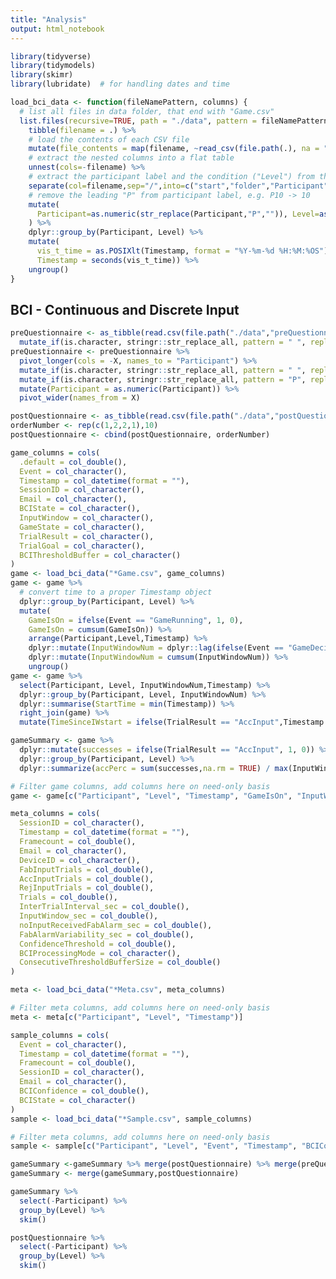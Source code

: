 ```yaml
---
title: "Analysis"
output: html_notebook
---
```


```r
library(tidyverse)
library(tidymodels)
library(skimr)
library(lubridate)  # for handling dates and time
```
```r
load_bci_data <- function(fileNamePattern, columns) {
  # list all files in data folder, that end with "Game.csv"
  list.files(recursive=TRUE, path = "./data", pattern = fileNamePattern, full.names = T) %>%
    tibble(filename = .) %>%
    # load the contents of each CSV file
    mutate(file_contents = map(filename, ~read_csv(file.path(.), na = "NULL", col_types = columns))) %>%
    # extract the nested columns into a flat table
    unnest(cols=-filename) %>%
    # extract the participant label and the condition ("Level") from the file path
    separate(col=filename,sep="/",into=c("start","folder","Participant","Level","filename")) %>%
    # remove the leading "P" from participant label, e.g. P10 -> 10
    mutate(
      Participant=as.numeric(str_replace(Participant,"P","")), Level=as.factor(Level),
    ) %>%
    dplyr::group_by(Participant, Level) %>%
    mutate(
      vis_t_time = as.POSIXlt(Timestamp, format = "%Y-%m-%d %H:%M:%OS"),
      Timestamp = seconds(vis_t_time)) %>%
    ungroup()
}
```

## BCI - Continuous and Discrete Input

```r
preQuestionnaire <- as_tibble(read.csv(file.path("./data","preQuestionnaire.csv"),stringsAsFactors=FALSE)) %>%
  mutate_if(is.character, stringr::str_replace_all, pattern = " ", replacement = "_")
preQuestionnaire <- preQuestionnaire %>%
  pivot_longer(cols = -X, names_to = "Participant") %>%
  mutate_if(is.character, stringr::str_replace_all, pattern = " ", replacement = "_") %>%
  mutate_if(is.character, stringr::str_replace_all, pattern = "P", replacement = "") %>%
  mutate(Participant = as.numeric(Participant)) %>%
  pivot_wider(names_from = X)

```

```r
postQuestionnaire <- as_tibble(read.csv(file.path("./data","postQuestionnaire.csv")))
orderNumber <- rep(c(1,2,2,1),10)
postQuestionnaire <- cbind(postQuestionnaire, orderNumber)
```

```r
game_columns = cols(
  .default = col_double(),
  Event = col_character(),
  Timestamp = col_datetime(format = ""),
  SessionID = col_character(),
  Email = col_character(),
  BCIState = col_character(),
  InputWindow = col_character(),
  GameState = col_character(),
  TrialResult = col_character(),
  TrialGoal = col_character(),
  BCIThresholdBuffer = col_character()
)
game <- load_bci_data("*Game.csv", game_columns)
game <- game %>%
  # convert time to a proper Timestamp object
  dplyr::group_by(Participant, Level) %>%
  mutate(
    GameIsOn = ifelse(Event == "GameRunning", 1, 0),
    GameIsOn = cumsum(GameIsOn)) %>%
    arrange(Participant,Level,Timestamp) %>%
    dplyr::mutate(InputWindowNum = dplyr::lag(ifelse(Event == "GameDecision", 1, 0),default=0)) %>%
    dplyr::mutate(InputWindowNum = cumsum(InputWindowNum)) %>%
    ungroup()
game <- game %>%
  select(Participant, Level, InputWindowNum,Timestamp) %>%
  dplyr::group_by(Participant, Level, InputWindowNum) %>%
  dplyr::summarise(StartTime = min(Timestamp)) %>%
  right_join(game) %>%
  mutate(TimeSinceIWstart = ifelse(TrialResult == "AccInput",Timestamp - StartTime,NA))

gameSummary <- game %>%
  dplyr::mutate(successes = ifelse(TrialResult == "AccInput", 1, 0)) %>%
  dplyr::group_by(Participant, Level) %>%
  dplyr::summarize(accPerc = sum(successes,na.rm = TRUE) / max(InputWindowNum), activateDelay = mean(TimeSinceIWstart,na.rm = TRUE))

# Filter game columns, add columns here on need-only basis
game <- game[c("Participant", "Level", "Timestamp", "GameIsOn", "InputWindowNum", "BCIConfidence")]
```

```r
meta_columns = cols(
  SessionID = col_character(),
  Timestamp = col_datetime(format = ""),
  Framecount = col_double(),
  Email = col_character(),
  DeviceID = col_character(),
  FabInputTrials = col_double(),
  AccInputTrials = col_double(),
  RejInputTrials = col_double(),
  Trials = col_double(),
  InterTrialInterval_sec = col_double(),
  InputWindow_sec = col_double(),
  noInputReceivedFabAlarm_sec = col_double(),
  FabAlarmVariability_sec = col_double(),
  ConfidenceThreshold = col_double(),
  BCIProcessingMode = col_character(),
  ConsecutiveThresholdBufferSize = col_double()
)

meta <- load_bci_data("*Meta.csv", meta_columns)

# Filter meta columns, add columns here on need-only basis
meta <- meta[c("Participant", "Level", "Timestamp")]
```

```r
sample_columns = cols(
  Event = col_character(),
  Timestamp = col_datetime(format = ""),
  Framecount = col_double(),
  SessionID = col_character(),
  Email = col_character(),
  BCIConfidence = col_double(),
  BCIState = col_character()
)
sample <- load_bci_data("*Sample.csv", sample_columns)

# Filter meta columns, add columns here on need-only basis
sample <- sample[c("Participant", "Level", "Event", "Timestamp", "BCIConfidence")]
```

```r
gameSummary <-gameSummary %>% merge(postQuestionnaire) %>% merge(preQuestionnaire)
gameSummary <- merge(gameSummary,postQuestionnaire)
```

```r
gameSummary %>%
  select(-Participant) %>%
  group_by(Level) %>%
  skim()

postQuestionnaire %>%
  select(-Participant) %>%
  group_by(Level) %>%
  skim()
```